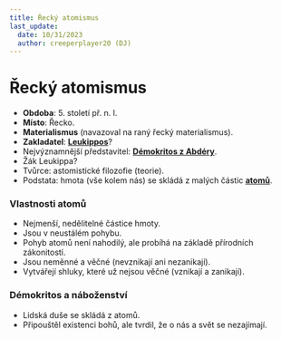 ```yaml
---
title: Řecký atomismus
last_update:
  date: 10/31/2023
  author: creeperplayer20 (DJ)
---
```


# Řecký atomismus

- **Obdoba**: 5. století př. n. l.
- **Místo**: Řecko.
- **Materialismus** (navazoval na raný řecký materialismus).
- **Zakladatel**: **<u>Leukippos</u>**?
- Nejvýznamnější představitel: **<u>Démokritos z Abdéry</u>**.
- Žák Leukippa?
- Tvůrce: astomistické filozofie (teorie).
- Podstata: hmota (vše kolem nás) se skládá z malých částic **<ins>atomů</ins>**.

### Vlastnosti atomů

- Nejmenší, nedělitelné částice hmoty.
- Jsou v neustálém pohybu.
- Pohyb atomů není nahodilý, ale probíhá na základě přírodních zákonitostí.
- Jsou neměnné a věčné (nevznikají ani nezanikají).
- Vytvářejí shluky, které už nejsou věčné (vznikají a zanikají).

### Démokritos a náboženství

- Lidská duše se skládá z atomů.
- Připouštěl existenci bohů, ale tvrdil, že o nás a svět se nezajímají.
